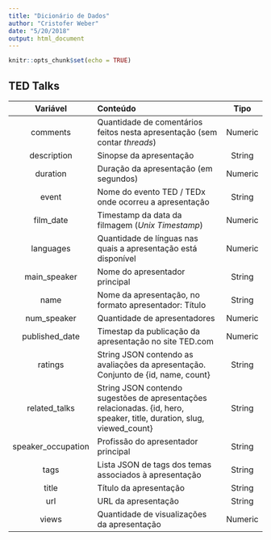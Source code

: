 ```yaml
---
title: "Dicionário de Dados"
author: "Cristofer Weber"
date: "5/20/2018"
output: html_document
---
```


```r
knitr::opts_chunk$set(echo = TRUE)
```

## TED Talks

| Variável           | Conteúdo                                                                      | Tipo |
|:------------------:|:------------------------------------------------------------------------------|:----:|
| comments           | Quantidade de comentários feitos nesta apresentação (sem contar _threads_)    | Numeric |
| description        | Sinopse da apresentação                                                       | String |
| duration           | Duração da apresentação (em segundos)                                         | Numeric |
| event              | Nome do evento TED / TEDx onde ocorreu a apresentação                         | String |
| film_date          | Timestamp da data da filmagem (_Unix Timestamp_)                              | Numeric |
| languages          | Quantidade de línguas nas quais a apresentação está disponível                | Numeric |
| main_speaker       | Nome do apresentador principal                                                | String |
| name               | Nome da apresentação, no formato apresentador: Título                         | String |
| num_speaker        | Quantidade de apresentadores                                                  | Numeric |
| published_date     | Timestap da publicação da apresentação no site TED.com                        | Numeric |
| ratings            | String JSON contendo as avaliações da apresentação. Conjunto de {id, name, count} | String |
| related_talks      | String JSON contendo sugestões de apresentações relacionadas. {id, hero, speaker, title, duration, slug, viewed_count} | String |
| speaker_occupation | Profissão do apresentador principal                                           | String |
| tags               | Lista JSON de tags dos temas associados à apresentação                        | String | 
| title              | Título da apresentação                                                        | String |
| url                | URL da apresentação                                                           | String |
| views              | Quantidade de visualizações da apresentação                                   | Numeric |
